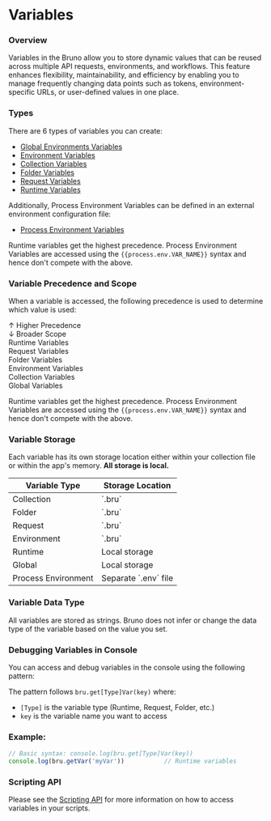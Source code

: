 # Variables

### Overview

Variables in the Bruno allow you to store dynamic values that can be reused across multiple API requests, environments, and workflows. This feature enhances flexibility, maintainability, and efficiency by enabling you to manage frequently changing data points such as tokens, environment-specific URLs, or user-defined values in one place.

### Types

There are 6 types of variables you can create:

- [Global Environments Variables](./global-environment-variables.mdx)
- [Environment Variables](./environment-variables.mdx)
- [Collection Variables](./collection-variables.mdx)
- [Folder Variables](./folder-variables.mdx)
- [Request Variables](./request-variables.mdx)
- [Runtime Variables](./runtime-variables.mdx)

Additionally, Process Environment Variables can be defined in an external environment configuration file:

- [Process Environment Variables](./process-env.mdx)

Runtime variables get the highest precedence. Process Environment Variables are accessed using the `{{process.env.VAR_NAME}}` syntax and hence don't compete with the above.

### Variable Precedence and Scope

When a variable is accessed, the following precedence is used to determine which value is used:

<div style={{ display: 'flex', justifyContent: 'center', fontFamily: 'sans-serif', marginTop: '2em', width: '100%' }}>
  <div style={{ display: 'flex', alignItems: 'flex-start', position: 'relative', width: '420px' }}>
    <div style={{ position: 'absolute', left: '-120px', top: 0, height: '100%', display: 'flex', flexDirection: 'column', justifyContent: 'space-between', fontSize: '0.85em', color: '#555', textAlign: 'right', width: '120px' }}>
      <div style={{ paddingRight: '10px' }}>↑ Higher Precedence</div>
      <div style={{ paddingRight: '10px' }}>↓ Broader Scope</div>
    </div>
    <div style={{ display: 'flex', flexDirection: 'column', alignItems: 'center', width: '300px' }}>
      <div style={{ fontWeight: 'bold', backgroundColor: '#e07f00', color: 'white', padding: '8px', width: '200px', borderRadius: '6px' }}>Runtime Variables</div>
      <div style={{ marginTop: '6px', backgroundColor: '#e88f1a', color: 'white', padding: '8px', width: '220px', borderRadius: '6px' }}>Request Variables</div>
      <div style={{ marginTop: '6px', backgroundColor: '#ee9f33', color: 'white', padding: '8px', width: '240px', borderRadius: '6px' }}>Folder Variables</div>
      <div style={{ marginTop: '6px', backgroundColor: '#f4aa4a', color: 'black', padding: '8px', width: '260px', borderRadius: '6px' }}>Environment Variables</div>
      <div style={{ marginTop: '6px', backgroundColor: '#f6b45d', color: 'black', padding: '8px', width: '280px', borderRadius: '6px' }}>Collection Variables</div>
      <div style={{ marginTop: '6px', backgroundColor: '#f8be70', color: 'black', padding: '8px', width: '300px', borderRadius: '6px' }}>Global Variables</div>
    </div>
  </div>
</div>

Runtime variables get the highest precedence. Process Environment Variables are accessed using the `{{process.env.VAR_NAME}}` syntax and hence don't compete with the above.

### Variable Storage

Each variable has its own storage location either within your collection file or within the app's memory. **All storage is local.**

<div style={{ display: 'flex', justifyContent: 'center', marginTop: '2em' }}>
  <table style={{ borderCollapse: 'collapse', width: '600px', fontFamily: 'sans-serif', border: '1px solid #ddd' }}>
    <thead>
      <tr style={{ backgroundColor: '#f4aa4a', color: 'white' }}>
        <th style={{ textAlign: 'left', padding: '8px', border: '1px solid #ddd', width: '50%' }}>Variable Type</th>
        <th style={{ textAlign: 'left', padding: '8px', border: '1px solid #ddd', width: '50%' }}>Storage Location</th>
      </tr>
    </thead>
    <tbody>
      <tr>
        <td style={{ padding: '8px', border: '1px solid #ddd', width: '50%' }}>Collection</td>
        <td style={{ padding: '8px', border: '1px solid #ddd', width: '50%' }}>`<collection-name>.bru`</td>
      </tr>
      <tr>
        <td style={{ padding: '8px', border: '1px solid #ddd', width: '50%' }}>Folder</td>
        <td style={{ padding: '8px', border: '1px solid #ddd', width: '50%' }}>`<folder-name>.bru`</td>
      </tr>
      <tr>
        <td style={{ padding: '8px', border: '1px solid #ddd', width: '50%' }}>Request</td>
        <td style={{ padding: '8px', border: '1px solid #ddd', width: '50%' }}>`<request-name>.bru`</td>
      </tr>
      <tr>
        <td style={{ padding: '8px', border: '1px solid #ddd', width: '50%' }}>Environment</td>
        <td style={{ padding: '8px', border: '1px solid #ddd', width: '50%' }}>`<env-name>.bru`</td>
      </tr>
      <tr>
        <td style={{ padding: '8px', border: '1px solid #ddd', width: '50%' }}>Runtime</td>
        <td style={{ padding: '8px', border: '1px solid #ddd', width: '50%' }}>Local storage</td>
      </tr>
      <tr>
        <td style={{ padding: '8px', border: '1px solid #ddd', width: '50%' }}>Global</td>
        <td style={{ padding: '8px', border: '1px solid #ddd', width: '50%' }}>Local storage</td>
      </tr>
      <tr style={{ backgroundColor: 'rgba(128, 128, 128, 0.1)' }}>
        <td style={{ padding: '8px', border: '1px solid #ddd', width: '50%' }}>Process Environment</td>
        <td style={{ padding: '8px', border: '1px solid #ddd', width: '50%', fontStyle: 'italic' }}>Separate `.env` file</td>
      </tr>
    </tbody>
  </table>
</div>


### Variable Data Type

All variables are stored as strings. Bruno does not infer or change the data type of the variable based on the value you set.

### Debugging Variables in Console

You can access and debug variables in the console using the following pattern:

The pattern follows `bru.get[Type]Var(key)` where:
- `[Type]` is the variable type (Runtime, Request, Folder, etc.)
- `key` is the variable name you want to access

### Example: 

```javascript
// Basic syntax: console.log(bru.get[Type]Var(key))
console.log(bru.getVar('myVar'))           // Runtime variables
```

### Scripting API

Please see the [Scripting API](/scripting/javascript-reference#collection-variables) for more information on how to access variables in your scripts.
